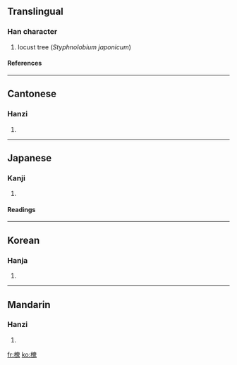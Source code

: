 ==Translingual==
===Han character===
{{Han char|rn=75|rad=木|as=10|sn=14|four=4691<sub>3</sub>|canj=木竹山戈 (DHUI)}}
# locust tree (''Styphnolobium japonicum'')
====References====
{{Han ref|kx=0546.130|dkj=15323|dj=0934.050|hdz=21252.010|uh=69D0|ud=27088|bh=BA69|bd=47721}}

----
==Cantonese==
===Hanzi===
{{yue-hanzi|jyut=|y=wai4}}
# {{defn|Cantonese}}

----
==Japanese==
===Kanji===
{{ja-kanji|grade=|rs=木10}}
# {{defn|Japanese}} 
====Readings====
{{ja-readings|on=[[かい]] (kai)|kun=[[えんじゅ]] (enju)}}

----
==Korean==
===Hanja===
{{ko-hanja|hangeul=괴|eumhun=|rv=goe|mr=koe|y=koy}}
# {{defn|Korean}}

----
==Mandarin==
===Hanzi===
{{cmn-hanzi|pin=[[huái]] ([[huai2]])|wg=huai<sup>2</sup>}}
# {{defn|Mandarin}}

[[fr:槐]]
[[ko:槐]]